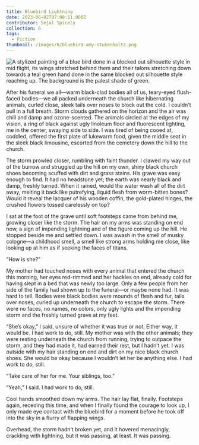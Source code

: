 ```yaml
---
title: Bluebird Lightning
date: 2023-06-02T07:00:11.000Z
contributor: Sejal Spicely
collection: 6
tags:
  - Fiction
thumbnail: /images/6/bluebird-amy-stukenholtz.png
---
```


<div class="center">
  <img src="/images/6/bluebird-amy-stukenholtz.png" alt="A stylized painting of a blue bird done in a blocked out silhouette style in mid flight, its wings stretched behind them and their talons stretching down towards a teal green hand done in the same blocked out silhouette style reaching up. The background is the palest shade of green." class="w650" />
</div>

After his funeral we all—warm black-clad bodies all of us, teary-eyed flush-faced bodies—we all packed underneath the church like hibernating animals, curled close, sleek tails over noses to block out the cold. I couldn’t pull in a full breath. Storm clouds gathered on the horizon and the air was chill and damp and ozone-scented. The animals circled at the edges of my vision, a ring of black against ugly linoleum floor and fluorescent lighting, me in the center, swaying side to side. I was tired of being cooed at, coddled, offered the first plate of lukewarm food, given the middle seat in the sleek black limousine, escorted from the cemetery down the hill to the church.

The storm prowled closer, rumbling with faint thunder. I clawed my way out of the burrow and struggled up the hill on my own, shiny black church shoes becoming scuffed with dirt and grass stains. His grave was easy enough to find. It had no headstone yet; the earth was nearly black and damp, freshly turned. When it rained, would the water wash all of the dirt away, melting it back like putrefying, liquid flesh from worm-bitten bones? Would it reveal the lacquer of his wooden coffin, the gold-plated hinges, the crushed flowers tossed carelessly on top?

I sat at the foot of the grave until soft footsteps came from behind me, growing closer like the storm. The hair on my arms was standing on end now, a sign of impending lightning and of the figure coming up the hill. He stopped beside me and settled down. I was awash in the smell of musky cologne—a childhood smell, a smell like strong arms holding me close, like looking up at him as if seeking the faces of titans.

“How is she?”

My mother had touched noses with every animal that entered the church this morning, her eyes red-rimmed and her hackles on end, already cold for having slept in a bed that was newly too large. Only a few people from her side of the family had shown up to the funeral—or maybe none had. It was hard to tell. Bodies were black bodies were mounds of flesh and fur, tails over noses, curled up underneath the church to escape the storm. There were no faces, no names, no colors, only ugly lights and the impending storm and the freshly turned grave at my feet.

“She’s okay,” I said, unsure of whether it was true or not. Either way, it would be. I had work to do, still. My mother was with the other animals; they were resting underneath the church from running, trying to outpace the storm, and they had made it, had earned their rest, but I hadn’t yet. I was outside with my hair standing on end and dirt on my nice black church shoes. She would be okay because I wouldn’t let her be anything else. I had work to do, still.

“Take care of her for me. Your siblings, too.”

“Yeah,” I said. I had work to do, still.

Cool hands smoothed down my arms. The hair lay flat, finally. Footsteps again, receding this time, and when I finally found the courage to look up, I only made eye contact with the bluebird for a moment before he took off into the sky in a flurry of flapping wings. 

Overhead, the storm hadn’t broken yet, and it hovered menacingly, crackling with lightning, but it was passing, at least. It was passing.
